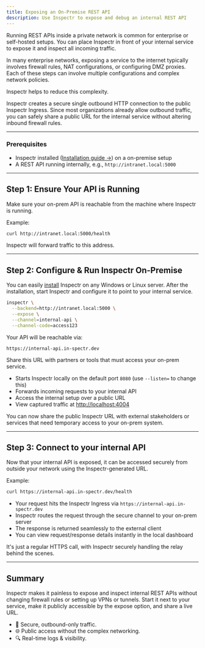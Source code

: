 ```yaml
---
title: Exposing an On-Premise REST API
description: Use Inspectr to expose and debug an internal REST API
---
```



<FlowIngress client:only="react" />

Running REST APIs inside a private network is common for enterprise or self-hosted setups. You can place Inspectr in front of your internal service to expose it and inspect all incoming traffic.

In many enterprise networks, exposing a service to the internet typically involves firewall rules, NAT configurations, or configuring DMZ proxies. Each of these steps can involve multiple configurations and complex network policies.

Inspectr helps to reduce this complexity.

Inspectr creates a secure single outbound HTTP connection to the public Inspectr Ingress. Since most organizations already allow outbound traffic, you can safely share a public URL for the internal service without altering inbound firewall rules.

---

### Prerequisites

* Inspectr installed ([Installation guide →](/docs/getting-started/installation)) on a on-premise setup
* A REST API running internally, e.g., `http://intranet.local:5000`

---

## Step 1: Ensure Your API is Running

Make sure your on-prem API is reachable from the machine where Inspectr is running.

Example:
```bash
curl http://intranet.local:5000/health
```

Inspectr will forward traffic to this address.

---

## Step 2: Configure & Run Inspectr On-Premise

You can easily [install](/docs/getting-started/installation) Inspectr on any Windows or Linux server.
After the installation, start Inspectr and configure it to point to your internal service.

```bash
inspectr \
  --backend=http://intranet.local:5000 \
  --expose \
  --channel=internal-api \
  --channel-code=access123
```

Your API will be reachable via:

```
https://internal-api.in-spectr.dev
```

Share this URL with partners or tools that must access your on-prem service.

* Starts Inspectr locally on the default port `8080` (use `--listen=` to change this)
* Forwards incoming requests to your internal API
* Access the internal setup over a public URL
* View captured traffic at [http://localhost:4004](http://localhost:4004)

You can now share the public Inspectr URL with external stakeholders or services that need temporary access to your on-prem system.

---

## Step 3: Connect to your internal API

Now that your internal API is exposed, it can be accessed securely from outside your network using the Inspectr-generated URL.

Example:
```bash
curl https://internal-api.in-spectr.dev/health
```

- Your request hits the Inspectr Ingress via `https://internal-api.in-spectr.dev`
- Inspectr routes the request through the secure channel to your on-prem server
- The response is returned seamlessly to the external client
- You can view request/response details instantly in the local dashboard

It's just a regular HTTPS call, with Inspectr securely handling the relay behind the scenes.

---

## Summary

Inspectr makes it painless to expose and inspect internal REST APIs without changing firewall rules or setting up VPNs or tunnels.
Start it next to your service, make it publicly accessible by the expose option, and share a live URL.

- 🔐 Secure, outbound-only traffic.
- 🌐 Public access without the complex networking.
- 🔍 Real-time logs & visibility.
